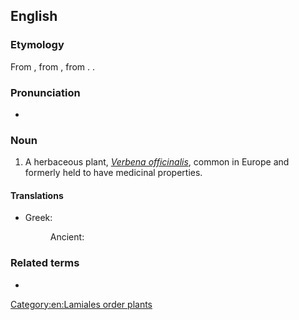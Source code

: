 ==English==
{{rfi|en}}

===Etymology===
From {{inh|en|enm|verveyne}}, from {{der|en|fro|verveine}}, from {{der|en|la|verbēna}}. {{doublet|en|verbena}}.

===Pronunciation===
* {{IPA|en|/vɜːveɪn/}}

===Noun===
{{en-noun|~}}

# A herbaceous plant, ''[[Verbena officinalis]]'', common in Europe and formerly held to have medicinal properties.

====Translations====
{{trans-top|''Verbena officinalis''}}
* Greek:
*: Ancient: {{t|grc|περιστέριον|n}}
{{trans-mid}}
{{trans-bottom}}

===Related terms===
* {{l|en|verbena}}

[[Category:en:Lamiales order plants]]